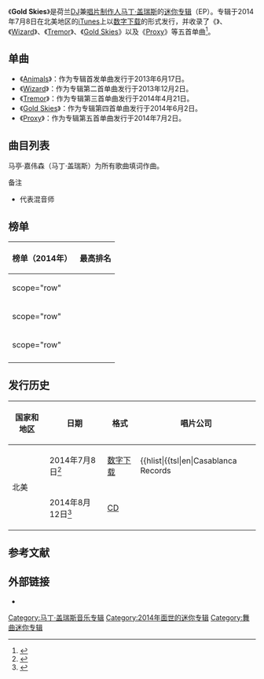 {{NoteTA
|G1=Music
|1=zh-cn:马丁·盖瑞斯; zh-tw:馬汀·蓋瑞克斯
|2=zh-cn:马丁; zh-tw:馬汀
|3=zh-cn:盖瑞斯; zh-tw:蓋瑞克斯
|4=zh-cn:公告牌; zh-hk:告示牌; zh-tw:告示牌;
|5=zh-hans:桑德尔·范·多恩;zh-hant:杉德凡朵
|6=zh-hans:桑德尔;zh-hant:杉德
|7=zh-hans:马亭·杰拉德·嘉伟森;zh-hant:馬泰因·赫拉德·哈里岑
|8=zh-hans:马亭;zh-hant:馬泰因
|9=zh-hans:嘉伟森;zh-hant:哈里岑
}}{{NotChineseTitle|time=2020-09-19T12:18:39+00:00}}

{{Infobox album
| name       = Gold Skies
| type       = EP
| artist     = [[马丁·盖瑞斯|马丁·盖瑞斯]]
| cover      = File:Gold Skies EP.png
| alt        =
| released   = {{Start date|2014|07|08}}
| recorded   =
| venue      =
| studio     =
| genre      = {{hlist|{{tsl|en|Big room house|大空间浩室}}|[[漸進浩室|漸進浩室]]}}
| length     = {{duration|m=24|s=43}}
| label      = {{hlist|{{tsl|en|Casablanca Records||Casablanca}}|[[斯宾尼唱片|斯宾尼]]|{{tsl|en|School Boy Records||School Boy}}}}
| producer   = {{hlist|马丁·盖瑞斯|[[杉德凡朵|杉德凡朵]]|{{tsl|en|DVBBS||DVBBS}}|[[比利时兄弟|比利时兄弟]]|{{tsl|en|Jay Hardway|杰伊·哈德威}}}}
| prev_title =
| prev_year  =
| next_title = {{tsl|en|Break Through the Silence (EP)||Break Through the Silence}}
| next_year  = 2015
| misc       = {{Singles
 | name        = Gold Skies
 | type        = EP
 | single1     = {{tsl|en|Animals (Martin Garrix song)||Animals}}
 | single1date = 2013年6月17日
 | single2     = [[Wizard|Wizard]]
 | single2date = 2013年12月2日
 | single3     = [[Tremor_(马丁·盖瑞斯歌曲)|Tremor]]
 | single3date = 2014年4月21日
 | single4     = [[Gold_Skies|Gold Skies]]
 | single4date = 2014年6月2日
 | single5     = [[Proxy_(歌曲)|Proxy]]
 | single5date = 2014年7月2日
}}
}}

《'''Gold Skies'''》是荷兰[[唱片骑师|DJ]]兼[[唱片制作人|唱片制作人]][[马丁·盖瑞斯|马丁·盖瑞斯]]的[[迷你专辑|迷你专辑]]（EP）。专辑于2014年7月8日在北美地区的[[iTunes|iTunes]]上以[[数字下载|数字下载]]的形式发行，并收录了《{{tsl|en|Animals (Martin Garrix song)||Animals}}》、《[[Wizard|Wizard]]》、《[[Tremor_(马丁·盖瑞斯歌曲)|Tremor]]》、《[[Gold_Skies|Gold Skies]]》以及《[[Proxy_(歌曲)|Proxy]]》等五首单曲<ref>{{Cite web|url=http://wegotthiscovered.com/music/martin-garrix-announces-gold-skies-ep/|title=Martin Garrix Announces Gold Skies EP|date=2014-07-03|accessdate=2020-09-22|archive-date=2014-07-14|archive-url=https://web.archive.org/web/20140714145551/http://wegotthiscovered.com/music/martin-garrix-announces-gold-skies-ep/|dead-url=no}}</ref>。

==单曲==
* 《[[Animals|Animals]]》：作为专辑首发单曲发行于2013年6月17日。
* 《[[Wizard|Wizard]]》：作为专辑第二首单曲发行于2013年12月2日。
* 《[[Tremor_(马丁·盖瑞斯歌曲)|Tremor]]》：作为专辑第三首单曲发行于2014年4月21日。
* 《[[Gold_Skies|Gold Skies]]》：作为专辑第四首单曲发行于2014年6月2日。
* 《[[Proxy_(歌曲)|Proxy]]》：作为专辑第五首单曲发行于2014年7月2日。

==曲目列表==
马亭·嘉伟森（马丁·盖瑞斯）为所有歌曲填词作曲。

{{Track listing
| headline = 数字EP
| extra_column = 制作
| title1 = [[Gold_Skies|Gold Skies]]
| note1 = with [[杉德凡朵|Sander van Doorn]] and {{tsl|en|DVBBS||DVBBS}} featuring Aleesia
| writer1 = {{hlist|[[杉德凡朵|Sander Ketelaars]]|Martijn Garritsen|{{tsl|en|DVBBS||Christopher Van Den Hoef}}|{{tsl|en|DVBBS||Alexander Van Den Hoef}}|Alicia Stamkos}}
| extra1 = {{hlist|Sander van Doorn|Martin Garrix|DVBBS}}
| length1 = 5:28
| title2 = {{tsl|en|Animals (Martin Garrix song)||Animals}}
| writer2 = Martijn Garritsen
| extra2 = Martin Garrix
| length2 = 5:03
| title3 = [[Proxy_(歌曲)|Proxy]]
| writer3 = {{hlist|Martijn Garritsen|{{tsl|en|Jay Hardway||Jobke Heiblom}}}}
| extra3 = {{hlist|Martin Garrix|Jay Hardway (co.)}}
| length3 = 4:37
| title4 = [[Tremor_(马丁·盖瑞斯歌曲)|Tremor]]
| note4 = with [[比利时兄弟|Dimitri Vegas & Like Mike]]
| writer4 = {{hlist|[[比利时兄弟|Dimitri Thivaios]]|Martijn Garritsen|[[比利时兄弟|Michael Thivaios]]}}
| extra4 = {{hlist|Dimitri Vegas & Like Mike|Martin Garrix}}
| length4 = 4:54
| title5 = [[Wizard|Wizard]]
| note5 = with {{tsl|en|Jay Hardway||Jay Hardway}}
| writer5 = {{hlist|Martijn Garritsen|{{tsl|en|Jay Hardway||Jobke Heiblom}}}}
| extra5 = {{hlist|Martin Garrix|Jay Hardway}}
| length5 = 4:41
| total_length = 24:33
}}

{{Track listing
| headline = CD
| extra_column = 制作
| title1 = [[Gold_Skies|Gold Skies]]
| note1 = with [[杉德凡朵|Sander van Doorn]] and {{tsl|en|DVBBS||DVBBS}} featuring Aleesia
| writer1 = {{hlist|[[杉德凡朵|Sander Ketelaars]]|Martijn Garritsen|{{tsl|en|DVBBS||Christopher Van Den Hoef}}|{{tsl|en|DVBBS||Alexander Van Den Hoef}}|Alicia Stamkos}}
| extra1 = {{hlist|Sander van Doorn|Martin Garrix|DVBBS}}
| length1 = 5:28
| title2 = {{tsl|en|Animals (Martin Garrix song)||Animals}}
| writer2 = Martijn Garritsen
| extra2 = Martin Garrix
| length2 = 5:04
| title3 = [[Proxy_(歌曲)|Proxy]]
| writer3 = {{hlist|Martijn Garritsen|{{tsl|en|Jay Hardway||Jobke Heiblom}}}}
| extra3 = {{hlist|Martin Garrix|Jay Hardway}}
| length3 = 4:38
| title4 = [[Wizard|Wizard]]
| note4 = with {{tsl|en|Jay Hardway||Jay Hardway}}
| writer4 = {{hlist|Martijn Garritsen|{{tsl|en|Jay Hardway||Jobke Heiblom}}}}
| extra4 = {{hlist|Martin Garrix|Jay Hardway}}
| length4 = 4:42
| title5 = [[Tremor_(马丁·盖瑞斯歌曲)|Tremor]]
| note5 = with [[比利时兄弟|Dimitri Vegas]] and [[比利时兄弟|Like Mike]]
| writer5 = {{hlist|[[比利时兄弟|Dimitri Thivaios]]|Martijn Garritsen|[[比利时兄弟|Michael Thivaios]]}}
| extra5 = {{hlist|Dimitri Vegas|Martin Garrix|Like Mike}}
| length5 = 4:55
| title6 = Animals
| note6 = {{tsl|en|Oliver Heldens||Oliver Heldens}} Remix
| writer6 = Martijn Garritsen
| extra6 = {{hlist|Martin Garrix|Oliver Heldens{{ref|a|[a]}}}}
| length6 = 4:24
| title7 = Wizard
| note7 = {{tsl|en|Yellow Claw (DJs)||Yellow Claw}} Remix) (with Jay Hardway
| writer7 = {{hlist|Martijn Garritsen|Jobke Heiblom}}
| extra7 = {{hlist|Martin Garrix|Jay Hardway|Yellow Claw{{ref|a|[a]}}}}
| length7 = 3:39
| title8 = Animals
| note8 = Victor Niglio and Martin Garrix Festival Trap Mix
| writer8 = Martijn Garritsen
| extra8 = {{hlist|Martin Garrix{{ref|a|[a]}}|Victor Niglio{{ref|a|[a]}}}}
| length8 = 3:19
| total_length = 36:09
}}
;备注
*<sup>{{note|a|[a]}}</sup> 代表混音师

==榜单==
{| class="wikitable sortable plainrowheaders" style="text-align:center"
! scope="col"| 榜单（2014年）
! scope="col"| 最高排名
|-
! scope="row" {{albumchart|Billboard200|171|album=Gold Skies EP|artist=Martin Garrix|accessdate=2014-07-18}}
|-
! scope="row" {{albumchart|BillboardDanceElectronic|6|album=Gold Skies EP|artist=Martin Garrix|accessdate=2014-07-18}}
|-
! scope="row" {{albumchart|BillboardHeatseekers|6|album=Gold Skies EP|artist=Martin Garrix|accessdate=2014-07-18}}
|-
|}

==发行历史==
{|class="wikitable plainrowheaders"
!scope="col"| 国家和地区
!scope="col"| 日期
!scope="col"| 格式
!scope="col"| 唱片公司
|-
! scope="row" rowspan="2"| 北美
| 2014年7月8日<ref>{{Cite web|url=https://music.apple.com/us/album/gold-skies-ep/1443749410|title=Gold Skies - EP by Martin Garrix|website=Apple Music|accessdate=2020-09-22|archive-date=2020-09-13|archive-url=https://web.archive.org/web/20200913011256/https://music.apple.com/us/album/gold-skies-ep/1443749410|dead-url=no}}</ref>
| [[數位音樂下載|数字下载]]
| {{hlist|{{tsl|en|Casablanca Records||Casablanca}}|[[斯宾尼唱片|斯宾尼]]|{{tsl|en|School Boy Records||School Boy}}}}
|-
| 2014年8月12日<ref>{{Cite web |url=https://www.amazon.com/Gold-Skies-EP-Martin-Garrix/dp/B00LUSUWFY |title=Amazon.com: Gold Skies EP: Music |accessdate=2020-09-22 |archive-date=2015-03-25 |archive-url=https://web.archive.org/web/20150325051904/http://www.amazon.com/Gold-Skies-EP-Martin-Garrix/dp/B00LUSUWFY |dead-url=no }}</ref>
| [[雷射唱片|CD]]
| {{hlist|[[斯宾尼唱片|斯宾尼]]|Silent|[[聯眾唱片|联众]]}}
|}

==参考文献==
{{reflist}}

==外部链接==
*{{douban|25930413||music}}

{{Martin Garrix}}

[[Category:马丁·盖瑞斯音乐专辑|Category:马丁·盖瑞斯音乐专辑]]
[[Category:2014年面世的迷你专辑|Category:2014年面世的迷你专辑]]
[[Category:舞曲迷你专辑|Category:舞曲迷你专辑]]
